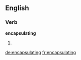 ==English==

===Verb===
'''encapsulating'''

# {{present participle of|encapsulate}}

[[de:encapsulating]]
[[fr:encapsulating]]